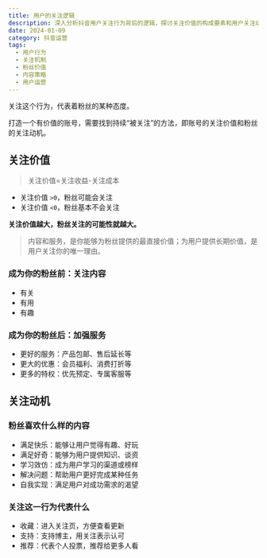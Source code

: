 ```yaml
---
title: 用户的关注逻辑
description: 深入分析抖音用户关注行为背后的逻辑，探讨关注价值的构成要素和用户关注动机，以及如何通过内容和服务提升账号价值
date: 2024-01-09
category: 抖音运营
tags:
  - 用户行为
  - 关注机制
  - 粉丝价值
  - 内容策略
  - 用户运营
---
```


关注这个行为，代表着粉丝的某种态度。

打造一个有价值的账号，需要找到持续“被关注”的方法，即账号的关注价值和粉丝的关注动机。

## 关注价值

> 关注价值=关注收益-关注成本

- 关注价值 `>0`，粉丝可能会关注
- 关注价值 `<0`，粉丝基本不会关注

**关注价值越大，粉丝关注的可能性就越大。**

> 内容和服务，是你能够为粉丝提供的最直接价值；为用户提供长期价值，是用户关注你的唯一理由。

### 成为你的粉丝前：关注内容

- 有关
- 有用
- 有趣

### 成为你的粉丝后：加强服务

- 更好的服务：产品包邮、售后延长等
- 更大的优惠：会员福利、消费打折等
- 更多的特权：优先预定、专属客服等

## 关注动机

### 粉丝喜欢什么样的内容

- 满足快乐：能够让用户觉得有趣、好玩
- 满足好奇：能够为用户提供知识、谈资
- 学习效仿：成为用户学习的渠道或榜样
- 解决问题：帮助用户更好完成某种任务
- 自我实现：满足用户对成功需求的渴望

### 关注这一行为代表什么

- 收藏：进入关注页，方便查看更新
- 支持：支持博主，用关注表示认可
- 推荐：代表个人投票，推荐给更多人看